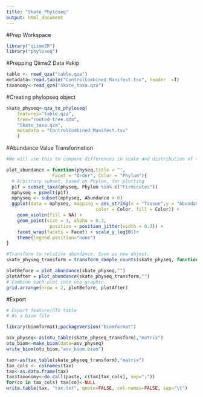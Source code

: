 ```yaml
---
title: "Skate_Phyloseq"
output: html_document
---
```

#Prep Workspace
```r
library("qiime2R")
library("phyloseq")
```

#Prepping Qiime2 Data
#skip
```r
table <- read_qza("table.qza")
metadata<-read.table("ControlCombined_Manifest.tsv", header  =T)
taxonomy<-read_qza("Skate_taxa.qza")

```

#Creating phylopseq object
```r
skate_physeq<-qza_to_phyloseq(
    features="table.qza",
    tree="rooted-tree.qza", 
    "Skate_taxa.qza",
    metadata = "ControlCombined_Manifest.tsv"
    )
```

#Abundance Value Transformation
```r
#We will use this to compare differences in scale and distribution of the abundance values in our phyloseq object before and after transformation.

plot_abundance = function(physeq,title = "",
			     Facet = "Order", Color = "Phylum"){
  # Arbitrary subset, based on Phylum, for plotting
  p1f = subset_taxa(physeq, Phylum %in% c("Firmicutes"))
  mphyseq = psmelt(p1f)
  mphyseq <- subset(mphyseq, Abundance > 0)
  ggplot(data = mphyseq, mapping = aes_string(x = "Tissue",y = "Abundance",
                                 color = Color, fill = Color)) +
    geom_violin(fill = NA) +
    geom_point(size = 1, alpha = 0.3,
                position = position_jitter(width = 0.3)) +
    facet_wrap(facets = Facet) + scale_y_log10()+
    theme(legend.position="none")
}
```

```r
#Transform to relative abundance. Save as new object.
skate_physeq_transform = transform_sample_counts(skate_physeq, function(x){(x / sum(x))*10000})

```

```r
plotBefore = plot_abundance(skate_physeq,"")
plotAfter = plot_abundance(skate_physeq_transform,"")
# Combine each plot into one graphic.
grid.arrange(nrow = 2, plotBefore, plotAfter)

```

#Export
```r
# Export feature/OTU table
# As a biom file

library(biomformat);packageVersion("biomformat")

asv_physeq<-as(otu_table(skate_physeq_transform),"matrix")
otu_biom<-make_biom(data=asv_physeq)
write_biom(otu_biom,"asv_biom.biom")
```

```r
tax<-as(tax_table(skate_physeq_transform),"matrix")
tax_cols <- colnames(tax)
tax<-as.data.frame(tax)
tax$taxonomy<-do.call(paste, c(tax[tax_cols], sep=";"))
for(co in tax_cols) tax[co]<-NULL
write.table(tax, "tax.txt", quote=FALSE, col.names=FALSE, sep="\t")

```

